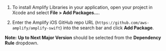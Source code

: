 1. To install Amplify Libraries in your application, open your project in Xcode and select **File > Add Packages...**.

2. Enter the Amplify iOS GitHub repo URL (`https://github.com/aws-amplify/amplify-swift`) into the search bar and click **Add Package**.

  <Callout>

  **Note:** **Up to Next Major Version** should be selected from the **Dependency Rule** dropdown.

  </Callout>